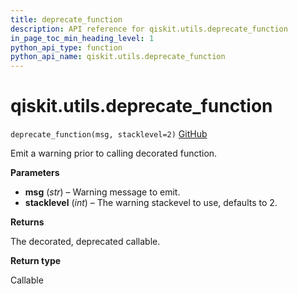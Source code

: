 ```yaml
---
title: deprecate_function
description: API reference for qiskit.utils.deprecate_function
in_page_toc_min_heading_level: 1
python_api_type: function
python_api_name: qiskit.utils.deprecate_function
---
```


# qiskit.utils.deprecate\_function

<span id="qiskit.utils.deprecate_function" />

`deprecate_function(msg, stacklevel=2)` [GitHub](https://github.com/qiskit/qiskit/tree/stable/0.18/qiskit/utils/deprecation.py "view source code")

Emit a warning prior to calling decorated function.

**Parameters**

*   **msg** (*str*) – Warning message to emit.
*   **stacklevel** (*int*) – The warning stackevel to use, defaults to 2.

**Returns**

The decorated, deprecated callable.

**Return type**

Callable

